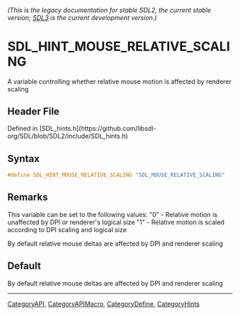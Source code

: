 ====== (This is the legacy documentation for stable SDL2, the current stable version; [https://wiki.libsdl.org/SDL3/ SDL3] is the current development version.) ======
= SDL_HINT_MOUSE_RELATIVE_SCALING =

A variable controlling whether relative mouse motion is affected by renderer scaling

== Header File ==

Defined in [SDL_hints.h](https://github.com/libsdl-org/SDL/blob/SDL2/include/SDL_hints.h)

== Syntax ==

<syntaxhighlight lang='c'>
#define SDL_HINT_MOUSE_RELATIVE_SCALING "SDL_MOUSE_RELATIVE_SCALING"</syntaxhighlight>

== Remarks ==

This variable can be set to the following values: "0" - Relative motion is
unaffected by DPI or renderer's logical size "1" - Relative motion is
scaled according to DPI scaling and logical size

By default relative mouse deltas are affected by DPI and renderer scaling

== Default ==

By default relative mouse deltas are affected by DPI and renderer scaling

----
[[CategoryAPI]], [[CategoryAPIMacro]], [[CategoryDefine]], [[CategoryHints]]
<!-- #See the Style Guide for instructions on editing the footer. -->


